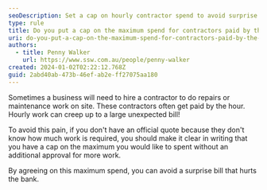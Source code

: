 ```yaml
---
seoDescription: Set a cap on hourly contractor spend to avoid surprise bills and ensure budget control.
type: rule
title: Do you put a cap on the maximum spend for contractors paid by the hour?
uri: do-you-put-a-cap-on-the-maximum-spend-for-contractors-paid-by-the-hour
authors:
  - title: Penny Walker
    url: https://www.ssw.com.au/people/penny-walker
created: 2024-01-02T02:22:12.768Z
guid: 2abd40ab-473b-46ef-ab2e-ff27075aa180
---
```


<!--StartFragment-->

Sometimes a business will need to hire a contractor to do repairs or maintenance work on site. These contractors often get paid by the hour. Hourly work can creep up to a large unexpected bill!

<!--EndFragment-->
<!--StartFragment-->

To avoid this pain, if you don't have an official quote because they don't know how much work is required, you should make it clear in writing that you have a cap on the maximum you would like to spent without an additional approval for more work.

By agreeing on this maximum spend, you can avoid a surprise bill that hurts the bank.

<!--EndFragment-->
